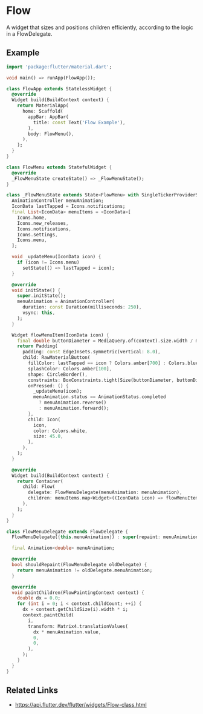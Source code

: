 

<Meta of={FlowStories} />

# Flow

A widget that sizes and positions children efficiently, according to the logic in a FlowDelegate.

## Example

```dart liveslice=Flow mockup=iPhone7
import 'package:flutter/material.dart';

void main() => runApp(FlowApp());

class FlowApp extends StatelessWidget {
  @override
  Widget build(BuildContext context) {
    return MaterialApp(
      home: Scaffold(
        appBar: AppBar(
          title: const Text('Flow Example'),
        ),
        body: FlowMenu(),
      ),
    );
  }
}

class FlowMenu extends StatefulWidget {
  @override
  _FlowMenuState createState() => _FlowMenuState();
}

class _FlowMenuState extends State<FlowMenu> with SingleTickerProviderStateMixin {
  AnimationController menuAnimation;
  IconData lastTapped = Icons.notifications;
  final List<IconData> menuItems = <IconData>[
    Icons.home,
    Icons.new_releases,
    Icons.notifications,
    Icons.settings,
    Icons.menu,
  ];

  void _updateMenu(IconData icon) {
    if (icon != Icons.menu)
      setState(() => lastTapped = icon);
  }

  @override
  void initState() {
    super.initState();
    menuAnimation = AnimationController(
      duration: const Duration(milliseconds: 250),
      vsync: this,
    );
  }

  Widget flowMenuItem(IconData icon) {
    final double buttonDiameter = MediaQuery.of(context).size.width / menuItems.length;
    return Padding(
      padding: const EdgeInsets.symmetric(vertical: 8.0),
      child: RawMaterialButton(
        fillColor: lastTapped == icon ? Colors.amber[700] : Colors.blue,
        splashColor: Colors.amber[100],
        shape: CircleBorder(),
        constraints: BoxConstraints.tight(Size(buttonDiameter, buttonDiameter)),
        onPressed: () {
          _updateMenu(icon);
          menuAnimation.status == AnimationStatus.completed
            ? menuAnimation.reverse()
            : menuAnimation.forward();
        },
        child: Icon(
          icon,
          color: Colors.white,
          size: 45.0,
        ),
      ),
    );
  }

  @override
  Widget build(BuildContext context) {
    return Container(
      child: Flow(
        delegate: FlowMenuDelegate(menuAnimation: menuAnimation),
        children: menuItems.map<Widget>((IconData icon) => flowMenuItem(icon)).toList(),
      ),
    );
  }
}

class FlowMenuDelegate extends FlowDelegate {
  FlowMenuDelegate({this.menuAnimation}) : super(repaint: menuAnimation);

  final Animation<double> menuAnimation;

  @override
  bool shouldRepaint(FlowMenuDelegate oldDelegate) {
    return menuAnimation != oldDelegate.menuAnimation;
  }

  @override
  void paintChildren(FlowPaintingContext context) {
    double dx = 0.0;
    for (int i = 0; i < context.childCount; ++i) {
      dx = context.getChildSize(i).width * i;
      context.paintChild(
        i,
        transform: Matrix4.translationValues(
          dx * menuAnimation.value,
          0,
          0,
        ),
      );
    }
  }
}
```

## Related Links

- https://api.flutter.dev/flutter/widgets/Flow-class.html
